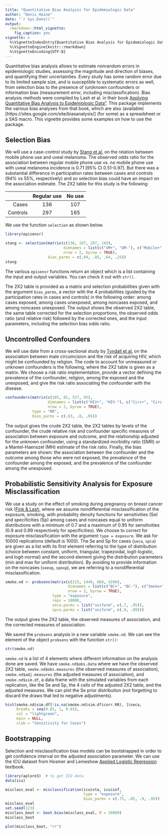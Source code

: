 ```yaml
---
title: "Quantitative Bias Analysis for Epidemiologic Data"
author: "Denis Haine"
date: "`r Sys.Date()`"
output: 
  rmarkdown::html_vignette:
    fig_caption: yes
vignette: >
  %\VignetteIndexEntry{Quantitative Bias Analysis for Epidemiologic Data}
  %\VignetteEngine{knitr::rmarkdown}
  %\VignetteEncoding{UTF-8}
---
```


Quantitative bias analysis allows to estimate nonrandom errors in epidemiologic
studies, assessing the magnitude and direction of biases, and quantifying their
uncertainties.
Every study has some random error due to its limited sample size, and is
susceptible to systematic errors as well, from selection bias to the presence of
(un)known confounders or information bias (measurement error, including
misclassification).
Bias analysis methods were compiled by Lash et al. in their
book
[Applying Quantitative Bias Analysis to Epidemiologic Data"](https://www.springer.com/us/book/9780387879604).
This package implements the various bias analyses from that book, which are also
(available)[https://sites.google.com/site/biasanalysis/] (for some) as a
spreadsheet or a SAS macro.
This vignette provides some examples on how to use the package.

## Selection Bias

We will use a case-control study by
[Stang et al.](http://www.ncbi.nlm.nih.gov/pubmed/16523014) on the relation
between mobile phone use and uveal melanoma.
The observed odds ratio for the association between regular mobile phone use vs.
no mobile phone use with uveal melanoma incidence is 0.71 [95% CI 0.51-0.97].
But there was a substantial difference in participation rates between cases and
controls (94% vs 55%, respectively) and so selection bias could have an impact
on the association estimate.
The 2X2 table for this study is the following:

|          | Regular use | No use |
|---------:|:-----------:|:------:|
| Cases    | 136         | 107    |
| Controls | 297         | 165    |

We use the function `selection` as shown below.

```r
library(episensr)

stang <- selection(matrix(c(136, 107, 297, 165),
                          dimnames = list(c("UM+", "UM-"), c("Mobile+", "Mobile-")),
                          nrow = 2, byrow = TRUE),
                   bias_parms = c(.94, .85, .64, .25))
stang
```

The various `episensr` functions return an object which is a list containing the
input and output variables.
You can check it out with `str()`.

The 2X2 table is provided as a matrix and selection probabilities given with the
argument `bias_parms`, a vector with the 4 probabilities (guided by the
participation rates in cases and controls) in the following order: among cases
exposed, among cases unexposed, among noncases exposed, and among noncases
unexposed.
The output shows the observed 2X2 table, the same table corrected for
the selection proportions, the observed odds ratio (and relative risk) followed
by the corrected ones, and the input parameters, including the selection bias
odds ratio.

## Uncontrolled Confounders

We will use date from a cross-sectional study by
[Tyndall et al.](http://www.ncbi.nlm.nih.gov/pubmed/8879763) on the association
between male circumcision and the risk of acquiring HIV, which might be
confounded by religion.
The code to account for unmeasured or unknown confounders is the following,
where the 2X2 table is given as a matrix.
We choose a risk ratio implementation, provide a vector defining the prevalence
of the confounder, religion, among the exposed and the unexposed, and give the
risk ratio associating the confounder with the disease.

```r
confounders(matrix(c(105, 85, 527, 93),
                   dimnames = list(c("HIV+", "HIV-"), c("Circ+", "Circ-")),
                   nrow = 2, byrow = TRUE),
            type = "RR",
            bias_parms = c(.63, .8, .05))
```

The output gives the crude 2X2 table, the 2X2 tables by levels of the
confounder, the crude relative risk and confounder specific measures of
association between exposure and outcome, and the relationship adjusted for the
unknown confounder, using a standardized morbidity ratio (SMR) or a
Mantel-Haenszel (MH) estimate of the risk ratio.
Finally, the bias parameters are shown: the association between the confounder
and the outcome among those who were not exposed, the prevalence of the
confounder among the exposed, and the prevalence of the confounder among the
unexposed.

## Probabilistic Sensitivity Analysis for Exposure Misclassification

We use a study on the effect of smoking during pregnancy on breast cancer risk
([Fink & Lash](http://www.ncbi.nlm.nih.gov/pubmed/12946045), where we assume
nondifferential misclassification of the exposure, smoking, with probability
density functions for sensitivities (Se) and specificities (Sp) among cases and
noncases equal to uniform distributions with a minimum of 0.7 and a maximum of
0.95 for sensitivities (0.9 and 0.99 respectively for specificities).
We choose to correct for exposure misclassification with the argument `type =
exposure`.
We ask for 10000 replications (default is 1000).
The Se and Sp for cases (`seca`, `spca`) are given as a list with its first
element referring to the type of distribution (choice between constant, uniform,
triangular, trapezoidal, logit-logistic, and logit-normal) and the second
element giving the distribution parameters (min and max for uniform
distribution).
By avoiding to provide information on the noncases (`seexp`, `spexp`), we are
referring to a nondifferential misclassification.

```r
smoke.nd <- probsens(matrix(c(215, 1449, 668, 4296),
                            dimnames = list(c("BC+", "BC-"), c("Smoke+", "Smoke-")),
                            nrow = 2, byrow = TRUE),
                     type = "exposure",
                     reps = 10000,
                     seca.parms = list("uniform", c(.7, .95)),
                     spca.parms = list("uniform", c(.9, .99)))
```

The output gives the 2X2 table, the observed measures of association, and the
corrected measures of association.

We saved the `probsens` analysis in a new variable `smoke.nd`.
We can see the element of the object `probsens` with the function `str()`:

```r
str(smoke.nd)
```

`smoke.nd` is a list of 4 elements where different information on the analysis
done are saved.
We have `smoke.nd$obs.data` where we have the observed 2X2 table,
`smoke.nd$obs.measures` (the observed measures of association),
`smoke.nd$adj.measures` (the adjusted measures of association), and
`smoke.nd$sim.df`, a data frame with the simulated variables from each
replication, like the Se and Sp, the 4 cells of the adjusted 2X2 table, and the
adjusted measures.
We can plot the Se prior distribution (not forgetting to discard the draws that
led to negative adjustments).

```r
hist(smoke.nd$sim.df[!is.na(smoke.nd$sim.df$corr.RR), ]$seca,
     breaks = seq(0.65, 1, 0.01),
     col = "lightgreen",
     main = NULL,
     xlab = "Sensitivity for Cases")
```

## Bootstrapping

Selection and misclassification bias models can be bootstrapped in order to get
confidence interval on the adjusted association parameter.
We can use the ICU dataset from Hosmer and
Lemeshow
[Applied Logistic Regression](http://ca.wiley.com/WileyCDA/WileyTitle/productCd-0470582472.html) textbook.

```r
library(aplore3)  # to get ICU data
data(icu)

misclass_eval <- misclassification(icu$sta, icu$inf,
                                   type = "exposure",
                                   bias_parms = c(.75, .85, .9, .95))
misclass_eval
set.seed(123)
misclass_boot <- boot.bias(misclass_eval, R = 10000)
misclass_boot
```

```r
plot(misclass_boot, "rr")
```

